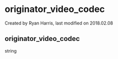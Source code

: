 
# originator_video_codec 

 Created by  Ryan Harris, last modified on 2018.02.08

## originator_video_codec

string


